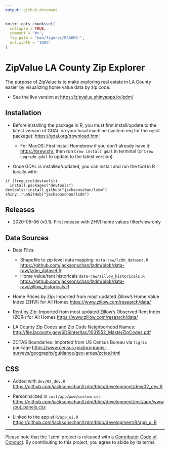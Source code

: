 ```yaml
---
output: github_document
---
```


<!-- README.md is generated from README.Rmd. Please edit that file -->

```r
knitr::opts_chunk$set(
  collapse = TRUE,
  comment = "#>",
  fig.path = "man/figures/README-",
  out.width = "100%"
)
```

# ZipValue LA County Zip Explorer

<!-- badges: start -->
<!-- badges: end -->

The purpose of ZipValue is to make exploring real estate in LA County easier by visualizing home value data by zip code. 

+ See the live version at <https://zipvalue.shinyapps.io/lzdm/>

## Installation 

+ Before installing the package in R, you must first install/update to the latest version of GDAL on your local machine (system req for the ```rgdal``` package): <https://gdal.org/download.html>

  - For MacOS: First install Homebrew if you don't already have it: <https://brew.sh/>, then run ```brew install gdal``` in terminal (or ```brew upgrade gdal``` to update to the latest version). 

+ Once GDAL is installed/updated, you can install and run the tool in R locally with:
```
if (!require(devtools))
  install.packages("devtools")
devtools::install_github("jacksonschan/lzdm")
shiny::runGitHub("jacksonschan/lzdm")
```
## Releases

+ 2020-08-06 (v0.1): First release with ZHVI home values filter/view only

## Data Sources

+ Data Files: 
    - Shapefile to zip level data mapping: `data-raw/lzdm_dataset.R` <https://github.com/jacksonschan/lzdm/blob/data-raw/lzdm_dataset.R>
    - Home value/rent historicals `data-raw/zillow_historicals.R` <https://github.com/jacksonschan/lzdm/blob/data-raw/zillow_historicals.R>

+ Home Prices by Zip: Imported from most updated Zillow's Home Value Index (ZHVI) for All Homes <https://www.zillow.com/research/data/>

+ Rent by Zip: Imported from most updated Zillow's Observed Rent Index (ZORI) for All Homes <https://www.zillow.com/research/data/>

+ LA County Zip Codes and Zip Code Neighborhood Names:  <http://file.lacounty.gov/SDSInter/lac/1031552_MasterZipCodes.pdf>

+ ZCTAS Boundaries: Imported from US Census Bureau via `tigris` package <https://www.census.gov/programs-surveys/geography/guidance/geo-areas/zctas.html>

## CSS

+ Added with `dev/02_dev.R` <https://github.com/jacksonschan/lzdm/blob/development/dev/02_dev.R>

+ Personnalized in `inst/app/www/custom.css` <https://github.com/jacksonschan/lzdm/blob/development/inst/app/www/out_panels.css>

+ Linked to the app at `R/app_ui.R` <https://github.com/jacksonschan/lzdm/blob/development/R/app_ui.R>

<hr>

Please note that the 'lzdm' project is released with a
[Contributor Code of Conduct](CODE_OF_CONDUCT.md).
By contributing to this project, you agree to abide by its terms.